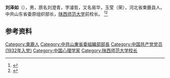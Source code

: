 {{學術研究工作者
| 姓名     = 刘泽如
| 圖像     =
| 圖像大小 =
| 職務     = [[陕西师范大学|陕西师范大学]]原校长
| 時期     =
| 性別     =
| 字       =
| 號       =
| 國籍     = {{PRC}}
| 籍貫     =
| 出生     =  1897年3月6日
| 出生地點 = {{QING}}[[直隶省|直隶省]][[保定府|保定府]][[束鹿县|束鹿县]]
| 逝世     = {{dda|1986|4|24|1897|3|6}}
| 逝世地點 = {{PRC}}[[陕西省|陕西省]][[西安市|西安市]]
| 職業     = 教师
| 語言     =
| 政黨     = 中国共产党
| 配偶     =
| 子女     =
| 研究領域 =
| 機構     = [[陕西师范大学|陕西师范大学]]
| 學歷     = 
| 經歷     =
| 作品     = 
| 獎項     =
| 簽名     =
}}
'''刘泽如'''（{{bd|1897年|3月6日|1986年|4月24日}}），男，原名刘澄青，字濬哲，又名易华，玉莹（荣），河北省束鹿县人。中共山东省委原组织部长，[[陕西师范大学|陕西师范大学]]前校长。 <ref>{{cite web|url=http://www.sanqinyou.com/mingren/info/1331609142722607.html|title=西安近现代人物——刘泽如|accessdate=2014-12-04|archive-date=2016-03-04|archive-url=https://web.archive.org/web/20160304124909/http://www.sanqinyou.com/mingren/info/1331609142722607.html|dead-url=no}}</ref><ref>{{cite web|url=http://219.244.176.7/dag/xiaoshi/XSShow.asp?ID=23|title=刘泽如|accessdate=2014-12-04|archive-date=2016-09-21|archive-url=https://web.archive.org/web/20160921003209/http://219.244.176.7/dag/xiaoshi/XSShow.asp?ID=23|dead-url=no}}</ref>

==参考资料==
<references/>

{{normdaten}}
{{DEFAULTSORT:liu zeru}}
[[Category:束鹿人|Category:束鹿人]]
[[Category:中共山東省委組織部部長|Category:中共山東省委組織部部長]]
[[Category:中国共产党党员_(1932年入党)|Category:中国共产党党员 (1932年入党)]]
[[Category:中国心理学家|Category:中国心理学家]]
[[Category:陕西师范大学校长|Category:陕西师范大学校长]]
{{中國人物小作品}}